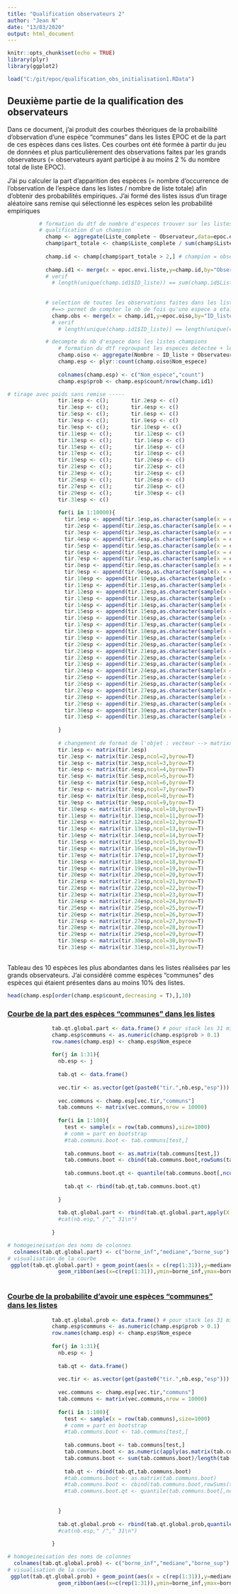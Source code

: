 ```yaml
---
title: "Qualification observateurs 2"
author: "Jean N"
date: "13/03/2020"
output: html_document
---
```


```r
knitr::opts_chunk$set(echo = TRUE)
library(plyr)
library(ggplot2)

load("C:/git/epoc/qualification_obs_initialisation1.RData")

```

## Deuxième partie de la qualification des observateurs

Dans ce document, j'ai produit des courbes théoriques de la probaibilité d'observation d'une espèce "communes" dans les listes EPOC et de la part de ces espèces dans ces listes. Ces courbes ont été formée à partir du jeu de données et plus particulièrement des observations faites par les grands observateurs (= observateurs ayant participé à au moins 2 % du nombre total de liste EPOC).

J'ai pu calculer la part d'apparition des espèces (= nombre d'occurrence de l'observation de l'espèce dans les listes / nombre de liste totale) afin d'obtenir des probabilités empiriques.
J'ai formé des listes issus d'un tirage aléatoire sans remise qui sélectionné les espèces selon les probabilité empiriques


```r
          # formation du dtf de nombre d'especes trouver sur les listes "champions" ----
          # qualification d'un champion
            champ <- aggregate(Liste_complete ~ Observateur,data=epoc.envi.liste, FUN=sum)
            champ$part_totale <- champ$Liste_complete / sum(champ$Liste_complete)*100
            
            champ.id <- champ[champ$part_totale > 2,] # champion = observateur ayant fait au moins plus de 2% des listes d'EPOC
            
            champ.id1 <- merge(x = epoc.envi.liste,y=champ.id,by="Observateur")
            # verif
              # length(unique(champ.id1$ID_liste)) == sum(champ.id$Liste_complete) # TRUE
            
              
            # selection de toutes les observations faites dans les listes de champions 
              #==> permet de compter le nb de fois qu'une espece a etait observe par les champions
              champ.obs <- merge(x = champ.id1,y=epoc.oiso,by="ID_liste")
              # verif
                # length(unique(champ.id1$ID_liste)) == length(unique(champ.obs$ID_liste)) # TRUE

            # decompte du nb d'espece dans les listes champions
                # formation du dtf regroupant les especes detectee + le nombre d'occurrence d'observation
                champ.oiso <- aggregate(Nombre ~ ID_liste + Observateur.x + Nom_espece,data=champ.obs,FUN=sum)
                champ.esp <- plyr::count(champ.oiso$Nom_espece)
                
                colnames(champ.esp) <- c("Nom_espece","count")
                champ.esp$prob <- champ.esp$count/nrow(champ.id1)
```

```r
# tirage avec poids sans remise -----
                tir.1esp <- c();       tir.2esp <- c()
                tir.3esp <- c();       tir.4esp <- c()
                tir.5esp <- c();       tir.6esp <- c()
                tir.7esp <- c();       tir.8esp <- c()
                tir.9esp <- c();       tir.10esp <- c()
                tir.11esp <- c();       tir.12esp <- c()
                tir.13esp <- c();       tir.14esp <- c()
                tir.15esp <- c();       tir.16esp <- c()
                tir.17esp <- c();       tir.18esp <- c()
                tir.19esp <- c();       tir.20esp <- c()
                tir.21esp <- c();       tir.22esp <- c()
                tir.23esp <- c();       tir.24esp <- c()
                tir.25esp <- c();       tir.26esp <- c()
                tir.27esp <- c();       tir.28esp <- c()
                tir.29esp <- c();       tir.30esp <- c()
                tir.31esp <- c()
                
                for(i in 1:10000){
                  tir.1esp <- append(tir.1esp,as.character(sample(x = champ.esp$Nom_espece,size=1,replace=FALSE,prob = champ.esp$prob)))
                  tir.2esp <- append(tir.2esp,as.character(sample(x = champ.esp$Nom_espece,size=2,replace=FALSE,prob = champ.esp$prob)))
                  tir.3esp <- append(tir.3esp,as.character(sample(x = champ.esp$Nom_espece,size=3,replace=FALSE,prob = champ.esp$prob)))
                  tir.4esp <- append(tir.4esp,as.character(sample(x = champ.esp$Nom_espece,size=4,replace=FALSE,prob = champ.esp$prob)))
                  tir.5esp <- append(tir.5esp,as.character(sample(x = champ.esp$Nom_espece,size=5,replace=FALSE,prob = champ.esp$prob)))
                  tir.6esp <- append(tir.6esp,as.character(sample(x = champ.esp$Nom_espece,size=6,replace=FALSE,prob = champ.esp$prob)))
                  tir.7esp <- append(tir.7esp,as.character(sample(x = champ.esp$Nom_espece,size=7,replace=FALSE,prob = champ.esp$prob)))
                  tir.8esp <- append(tir.8esp,as.character(sample(x = champ.esp$Nom_espece,size=8,replace=FALSE,prob = champ.esp$prob)))
                  tir.9esp <- append(tir.9esp,as.character(sample(x = champ.esp$Nom_espece,size=9,replace=FALSE,prob = champ.esp$prob)))
                  tir.10esp <- append(tir.10esp,as.character(sample(x = champ.esp$Nom_espece,size=10,replace=FALSE,prob = champ.esp$prob)))
                  tir.11esp <- append(tir.11esp,as.character(sample(x = champ.esp$Nom_espece,size=11,replace=FALSE,prob = champ.esp$prob)))
                  tir.12esp <- append(tir.12esp,as.character(sample(x = champ.esp$Nom_espece,size=12,replace=FALSE,prob = champ.esp$prob)))
                  tir.13esp <- append(tir.13esp,as.character(sample(x = champ.esp$Nom_espece,size=13,replace=FALSE,prob = champ.esp$prob)))
                  tir.14esp <- append(tir.14esp,as.character(sample(x = champ.esp$Nom_espece,size=14,replace=FALSE,prob = champ.esp$prob)))
                  tir.15esp <- append(tir.15esp,as.character(sample(x = champ.esp$Nom_espece,size=15,replace=FALSE,prob = champ.esp$prob)))
                  tir.16esp <- append(tir.16esp,as.character(sample(x = champ.esp$Nom_espece,size=16,replace=FALSE,prob = champ.esp$prob)))
                  tir.17esp <- append(tir.17esp,as.character(sample(x = champ.esp$Nom_espece,size=17,replace=FALSE,prob = champ.esp$prob)))
                  tir.18esp <- append(tir.18esp,as.character(sample(x = champ.esp$Nom_espece,size=18,replace=FALSE,prob = champ.esp$prob)))
                  tir.19esp <- append(tir.19esp,as.character(sample(x = champ.esp$Nom_espece,size=19,replace=FALSE,prob = champ.esp$prob)))
                  tir.20esp <- append(tir.20esp,as.character(sample(x = champ.esp$Nom_espece,size=20,replace=FALSE,prob = champ.esp$prob)))
                  tir.21esp <- append(tir.21esp,as.character(sample(x = champ.esp$Nom_espece,size=21,replace=FALSE,prob = champ.esp$prob)))
                  tir.22esp <- append(tir.22esp,as.character(sample(x = champ.esp$Nom_espece,size=22,replace=FALSE,prob = champ.esp$prob)))
                  tir.23esp <- append(tir.23esp,as.character(sample(x = champ.esp$Nom_espece,size=23,replace=FALSE,prob = champ.esp$prob)))
                  tir.24esp <- append(tir.24esp,as.character(sample(x = champ.esp$Nom_espece,size=24,replace=FALSE,prob = champ.esp$prob)))
                  tir.25esp <- append(tir.25esp,as.character(sample(x = champ.esp$Nom_espece,size=25,replace=FALSE,prob = champ.esp$prob)))
                  tir.26esp <- append(tir.26esp,as.character(sample(x = champ.esp$Nom_espece,size=26,replace=FALSE,prob = champ.esp$prob)))
                  tir.27esp <- append(tir.27esp,as.character(sample(x = champ.esp$Nom_espece,size=27,replace=FALSE,prob = champ.esp$prob)))
                  tir.28esp <- append(tir.28esp,as.character(sample(x = champ.esp$Nom_espece,size=28,replace=FALSE,prob = champ.esp$prob)))
                  tir.29esp <- append(tir.29esp,as.character(sample(x = champ.esp$Nom_espece,size=29,replace=FALSE,prob = champ.esp$prob)))
                  tir.30esp <- append(tir.30esp,as.character(sample(x = champ.esp$Nom_espece,size=30,replace=FALSE,prob = champ.esp$prob)))
                  tir.31esp <- append(tir.31esp,as.character(sample(x = champ.esp$Nom_espece,size=31,replace=FALSE,prob = champ.esp$prob)))
                  
                }
                
                # changement de format de l'objet : vecteur --> matrixx
                tir.1esp <- matrix(tir.1esp)
                tir.2esp <- matrix(tir.2esp,ncol=2,byrow=T)
                tir.3esp <- matrix(tir.3esp,ncol=3,byrow=T)
                tir.4esp <- matrix(tir.4esp,ncol=4,byrow=T)
                tir.5esp <- matrix(tir.5esp,ncol=5,byrow=T)
                tir.6esp <- matrix(tir.6esp,ncol=6,byrow=T)
                tir.7esp <- matrix(tir.7esp,ncol=7,byrow=T)
                tir.8esp <- matrix(tir.8esp,ncol=8,byrow=T)
                tir.9esp <- matrix(tir.9esp,ncol=9,byrow=T)
                tir.10esp <- matrix(tir.10esp,ncol=10,byrow=T)
                tir.11esp <- matrix(tir.11esp,ncol=11,byrow=T)
                tir.12esp <- matrix(tir.12esp,ncol=12,byrow=T)
                tir.13esp <- matrix(tir.13esp,ncol=13,byrow=T)
                tir.14esp <- matrix(tir.14esp,ncol=14,byrow=T)
                tir.15esp <- matrix(tir.15esp,ncol=15,byrow=T)
                tir.16esp <- matrix(tir.16esp,ncol=16,byrow=T)
                tir.17esp <- matrix(tir.17esp,ncol=17,byrow=T)
                tir.18esp <- matrix(tir.18esp,ncol=18,byrow=T)
                tir.19esp <- matrix(tir.19esp,ncol=19,byrow=T)
                tir.20esp <- matrix(tir.20esp,ncol=20,byrow=T)
                tir.21esp <- matrix(tir.21esp,ncol=21,byrow=T)
                tir.22esp <- matrix(tir.22esp,ncol=22,byrow=T)
                tir.23esp <- matrix(tir.23esp,ncol=23,byrow=T)
                tir.24esp <- matrix(tir.24esp,ncol=24,byrow=T)
                tir.25esp <- matrix(tir.25esp,ncol=25,byrow=T)
                tir.26esp <- matrix(tir.26esp,ncol=26,byrow=T)
                tir.27esp <- matrix(tir.27esp,ncol=27,byrow=T)
                tir.28esp <- matrix(tir.28esp,ncol=28,byrow=T)
                tir.29esp <- matrix(tir.29esp,ncol=29,byrow=T)
                tir.30esp <- matrix(tir.30esp,ncol=30,byrow=T)
                tir.31esp <- matrix(tir.31esp,ncol=31,byrow=T)
                
```

Tableau des 10 espèces les plus abondantes dans les listes réalisées par les grands observateurs.
J'ai considéré comme espèces "communes" des espèces qui étaient présentes dans au moins 10% des listes.

```r
head(champ.esp[order(champ.esp$count,decreasing = T),],10)
```

### <u>Courbe de la part des espèces "communes" dans les listes</u>

```r

              tab.qt.global.part <- data.frame() # pour stack les 31 miyennes des quantiles
              champ.esp$communs <- as.numeric(champ.esp$prob > 0.1)
              row.names(champ.esp) <- champ.esp$Nom_espece
              
              for(j in 1:31){
                nb.esp <- j
                
                tab.qt <- data.frame()
                
                vec.tir <- as.vector(get(paste0("tir.",nb.esp,"esp")))
                
                vec.communs <- champ.esp[vec.tir,"communs"]
                tab.communs <- matrix(vec.communs,nrow = 10000)
                
                for(i in 1:100){
                  test <- sample(x = row(tab.communs),size=1000)
                  # comm = part en bootstrap
                  #tab.communs.boot <- tab.communs[test,]
                  
                  tab.communs.boot <- as.matrix(tab.communs[test,])
                  tab.communs.boot <- cbind(tab.communs.boot,rowSums(tab.communs.boot/ncol(tab.communs.boot))) # part des especes communes dans une liste
                  
                  tab.communs.boot.qt <- quantile(tab.communs.boot[,ncol(tab.communs.boot)],c(0.025,0.5,0.975))
                  
                  tab.qt <- rbind(tab.qt,tab.communs.boot.qt)
                  
                }
                
                tab.qt.global.part <- rbind(tab.qt.global.part,apply(X = tab.qt,2,FUN=mean))
                #cat(nb.esp," /"," 31\n")
                
              }
```

```r

# homogeineisation des noms de colonnes
  colnames(tab.qt.global.part) <- c("borne_inf","mediane","borne_sup")
# visualisation de la courbe
 ggplot(tab.qt.global.part) + geom_point(aes(x = c(rep(1:31)),y=mediane,ymin=0.75)) + geom_line(aes(x = c(rep(1:31)),y=mediane)) +
                geom_ribbon(aes(x=c(rep(1:31)),ymin=borne_inf,ymax=borne_sup),alpha=0.5) + ggtitle("Part des especes communes dans la listes") + xlab("Nombre d'especes par listes") + ylab("Part en %")
  
```


### <u>Courbe de la probabilite d'avoir une espèces "communes" dans les listes</u>

```r

              tab.qt.global.prob <- data.frame() # pour stack les 31 miyennes des quantiles
              champ.esp$communs <- as.numeric(champ.esp$prob > 0.1)
              row.names(champ.esp) <- champ.esp$Nom_espece
              
              for(j in 1:31){
                nb.esp <- j
                
                tab.qt <- data.frame()
                
                vec.tir <- as.vector(get(paste0("tir.",nb.esp,"esp")))
                
                vec.communs <- champ.esp[vec.tir,"communs"]
                tab.communs <- matrix(vec.communs,nrow = 10000)
                
                for(i in 1:100){
                  test <- sample(x = row(tab.communs),size=1000)
                  # comm = part en bootstrap
                  #tab.communs.boot <- tab.communs[test,]
                  
                  tab.communs.boot <- tab.communs[test,]
                  tab.communs.boot <- as.numeric(apply(as.matrix(tab.communs.boot),1,any))
                  tab.communs.boot <- sum(tab.communs.boot)/length(tab.communs.boot) # part des especes communes dans une liste
                  
                  tab.qt <- rbind(tab.qt,tab.communs.boot)
                  #tab.communs.boot <- as.matrix(tab.communs.boot)
                  #tab.communs.boot <- cbind(tab.communs.boot,rowSums(tab.communs.boot/ncol(tab.communs.boot)))
                  #tab.communs.boot.qt <- quantile(tab.communs.boot[,ncol(tab.communs.boot)],c(0.025,0.5,0.975))
                  
                  
                }
                
                tab.qt.global.prob <- rbind(tab.qt.global.prob,quantile(x = tab.qt[,1],c(0.025,0.5,0.975)))
                #cat(nb.esp," /"," 31\n")
                
              }
```

```r
# homogeineisation des noms de colonnes
  colnames(tab.qt.global.prob) <- c("borne_inf","mediane","borne_sup")
# visualisation de la courbe
 ggplot(tab.qt.global.prob) + geom_point(aes(x = c(rep(1:31)),y=mediane,ymin=0.75)) + geom_line(aes(x = c(rep(1:31)),y=mediane)) +
                geom_ribbon(aes(x=c(rep(1:31)),ymin=borne_inf,ymax=borne_sup),alpha=0.5) + ggtitle("Proba d'avoir au moins une espece communes dans les listes") + xlab("Nombre d'especes par listes") + ylab("Probabilité")
    
    
```

